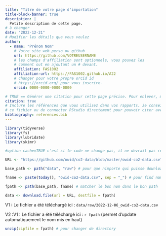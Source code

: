 ```yaml
---
title: "Titre de votre page d'importation"
title-block-banner: true
description: | 
  Petite description de cette page.
# à changer
date: "2022-12-21"
# Modifier les détails que vous voulez
author:
  - name: "Prénom Nom"
    # Votre site web perso ou github
    url: https://github.com/VOTREUSERNAME
    # les champs d'affiliation sont optionnels, vous pouvez les
    # comment out en ajoutant un # devant.
    affiliation: FAS1002
    affiliation-url: https://FAS1002.github.io/A22
    # changer pour votre propre orcid id
    # https://orcid.org/ pour vous inscrire.
    orcid: 0000-0000-0000-0000

# TRUE == Générer une citation pour cette page précise. Pour enlever, mettre false.
citation: true
# Inclure les références que vous utilisez dans vos rapports. Je conseille Zotero pour construire
# ce fichier ou de connecter RStudio directement pour pouvoir citer avec @nom-de-reference.
bibliography: references.bib
---
```


```r

library(tidyverse)
library(fs)
library(lubridate)
library(skimr)
```

```r
#option cache=TRUE c'est si le code ne change pas, il ne devrait pas redownloader le fichier

URL <- "https://github.com/owid/co2-data/blob/master/owid-co2-data.csv"

base_path <- path("data", "raw") # pour que nimporte qui puisse download avec le chemin relatif

fname <- paste(today(), "owid-co2-data.csv", sep = "_") # pour find name

fpath <- path(base_path, fname) # matcher le bon nom dans le bon path

data <- download.file(url = URL, destfile = fpath)
```

V1 : Le fichier a été téléchargé ici : `data/raw/2022-12-06_owid-co2-data.csv`

V2 :V1 : Le fichier a été téléchargé ici : `r fpath` (permet d'update automatiquement le nom mis en haut)

```r

unzip(zipfile = fpath) # pour changer de directory
```

